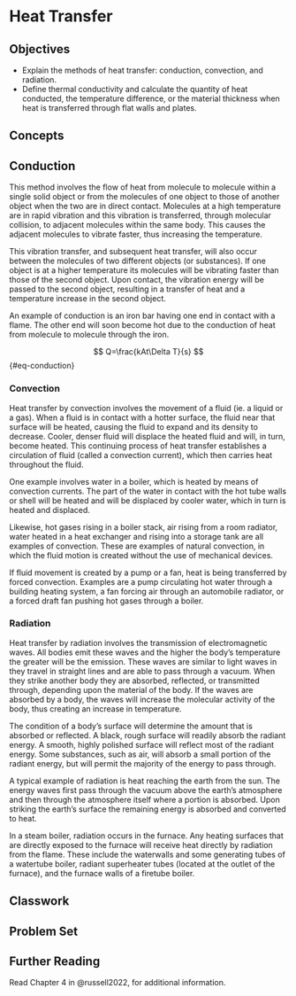 # Heat Transfer {#sec-heat-transfer}

## Objectives

-   Explain the methods of heat transfer: conduction, convection, and radiation.
-   Define thermal conductivity and calculate the quantity of heat conducted, the temperature difference, or the material thickness when heat is transferred through flat walls and plates.

## Concepts

## Conduction

This method involves the flow of heat from molecule to molecule within a single solid object or from the molecules of one object to those of another object when the two are in direct contact. Molecules at a high temperature are in rapid vibration and this vibration is transferred, through molecular collision, to adjacent molecules within the same body. This causes the adjacent molecules to vibrate faster, thus increasing the temperature.

This vibration transfer, and subsequent heat transfer, will also occur between the molecules of two different objects (or substances). If one object is at a higher temperature its molecules will be vibrating faster than those of the second object. Upon contact, the vibration energy will be passed to the second object, resulting in a transfer of heat and a temperature increase in the second object.

An example of conduction\index{Conduction} is an iron bar having one end in contact with a flame. The other end will soon become hot due to the conduction of heat from molecule to molecule through the iron.

$$
Q=\frac{kAt\Delta T}{s}
$$ {#eq-conduction}

### Convection

Heat transfer by convection involves the movement of a fluid (ie. a liquid or a gas). When a fluid is in contact with a hotter surface, the fluid near that surface will be heated, causing the fluid to expand and its density to decrease. Cooler, denser fluid will displace the heated fluid and will, in turn, become heated. This continuing process of heat transfer establishes a circulation of fluid (called a convection current), which then carries heat throughout the fluid.

One example involves water in a boiler, which is heated by means of convection currents. The part of the water in contact with the hot tube walls or shell will be heated and will be displaced by cooler water, which in turn is heated and displaced.

Likewise, hot gases rising in a boiler stack, air rising from a room radiator, water heated in a heat exchanger and rising into a storage tank are all examples of convection. These are examples of natural convection, in which the fluid motion is created without the use of mechanical devices.

If fluid movement is created by a pump or a fan, heat is being transferred by forced convection. Examples are a pump circulating hot water through a building heating system, a fan forcing air through an automobile radiator, or a forced draft fan pushing hot gases through a boiler.

### Radiation

Heat transfer by radiation involves the transmission of electromagnetic waves. All bodies emit these waves and the higher the body's temperature the greater will be the emission. These waves are similar to light waves in they travel in straight lines and are able to pass through a vacuum. When they strike another body they are absorbed, reflected, or transmitted through, depending upon the material of the body. If the waves are absorbed by a body, the waves will increase the molecular activity of the body, thus creating an increase in temperature.

The condition of a body's surface will determine the amount that is absorbed or reflected. A black, rough surface will readily absorb the radiant energy. A smooth, highly polished surface will reflect most of the radiant energy. Some substances, such as air, will absorb a small portion of the radiant energy, but will permit the majority of the energy to pass through.

A typical example of radiation is heat reaching the earth from the sun. The energy waves first pass through the vacuum above the earth's atmosphere and then through the atmosphere itself where a portion is absorbed. Upon striking the earth's surface the remaining energy is absorbed and converted to heat.

In a steam boiler, radiation occurs in the furnace. Any heating surfaces that are directly exposed to the furnace will receive heat directly by radiation from the flame. These include the waterwalls and some generating tubes of a watertube boiler, radiant superheater tubes (located at the outlet of the furnace), and the furnace walls of a firetube boiler.

## Classwork

## Problem Set

## Further Reading

Read Chapter 4 in @russell2022, for additional information.
